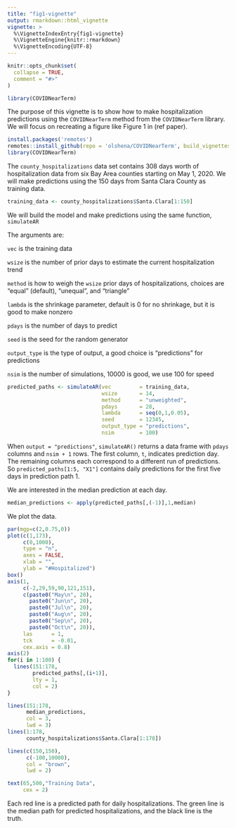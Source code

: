 ```yaml
---
title: "fig1-vignette"
output: rmarkdown::html_vignette
vignette: >
  %\VignetteIndexEntry{fig1-vignette}
  %\VignetteEngine{knitr::rmarkdown}
  %\VignetteEncoding{UTF-8}
---
```


```r
knitr::opts_chunk$set(
  collapse = TRUE,
  comment = "#>"
)
```

```r
library(COVIDNearTerm)
```


The purpose of this vignette is to show how to make hospitalization predictions using the `COVIDNearTerm` method from the `COVIDNearTerm` library.  We will focus on recreating a figure like Figure 1 in (ref paper).


```r
install.packages('remotes')
remotes::install_github(repo = 'olshena/COVIDNearTerm', build_vignettes = TRUE)
library(COVIDNearTerm)
```

The `county_hospitalizations` data set contains 308 days worth of hospitalization data from six Bay Area counties starting on May 1, 2020. We will make predictions using the 150 days from Santa Clara County as training data.

```r
training_data <- county_hospitalizations$Santa.Clara[1:150]
```

We will build the model and make predictions using the same function, `simulateAR`

The arguments are:

`vec` is the training data

`wsize` is the number of prior days to estimate the current hospitalization trend

`method` is how to weigh the `wsize` prior days of hospitalizations, choices are "equal" (default), "unequal", and "triangle"

`lambda` is the shrinkage parameter, default is 0 for no shrinkage, but it is good to make nonzero

`pdays` is the number of days to predict

`seed` is the seed for the random generator

`output_type` is the type of output, a good choice is "predictions" for predictions

`nsim` is the number of simulations, 10000 is good, we use 100 for speed

```r
predicted_paths <- simulateAR(vec         = training_data,
                              wsize       = 14,
                              method      = "unweighted",
                              pdays       = 28, 
                              lambda      = seq(0,1,0.05),
                              seed        = 12345,
                              output_type = "predictions",
                              nsim        = 100)
```

When `output = "predictions"`, `simulateAR()` returns a data frame with `pdays` columns and `nsim + 1` rows. The first column, `t`, indicates prediction day. The remaining columns each correspond to a different run of predictions. So `predicted_paths[1:5, "X1"]` contains daily predictions for the first five days in prediction path 1. 

We are interested in the median prediction at each day.

```r
median_predictions <- apply(predicted_paths[,(-1)],1,median)
```


We plot the data.  


```r
par(mgp=c(2,0.75,0))
plot(c(1,173),
     c(0,1000),
     type = "n",
     axes = FALSE,
     xlab = "",
     ylab = "#Hospitalized")
box()
axis(1,
     c(-2,29,59,90,121,151),
     c(paste0("May\n", 20),
       paste0("Jun\n", 20),
       paste0("Jul\n", 20),
       paste0("Aug\n", 20),
       paste0("Sep\n", 20),
       paste0("Oct\n", 20)),
     las      = 1,
     tck      = -0.01,
     cex.axis = 0.8)
axis(2)
for(i in 1:100) {
  lines(151:178,
        predicted_paths[,(i+1)],
        lty = 1,
        col = 2)
}

lines(151:178,
      median_predictions,
      col = 3,
      lwd = 3)
lines(1:178,
      county_hospitalizations$Santa.Clara[1:178])

lines(c(150,150),
      c(-100,10000),
      col = "brown",
      lwd = 2)

text(65,500,"Training Data",
     cex = 2)

```

Each red line is a predicted path for daily hospitalizations. The green line is the median path for predicted hospitalizations, and the black line is the truth.
